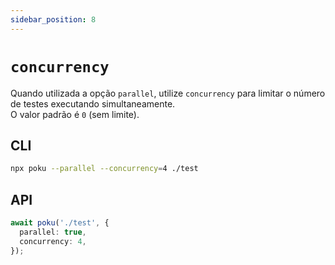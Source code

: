 ```yaml
---
sidebar_position: 8
---
```


# `concurrency`

Quando utilizada a opção `parallel`, utilize `concurrency` para limitar o número de testes executando simultaneamente.<br />
O valor padrão é `0` (sem limite).

## CLI

```bash
npx poku --parallel --concurrency=4 ./test
```

## API

```ts
await poku('./test', {
  parallel: true,
  concurrency: 4,
});
```
